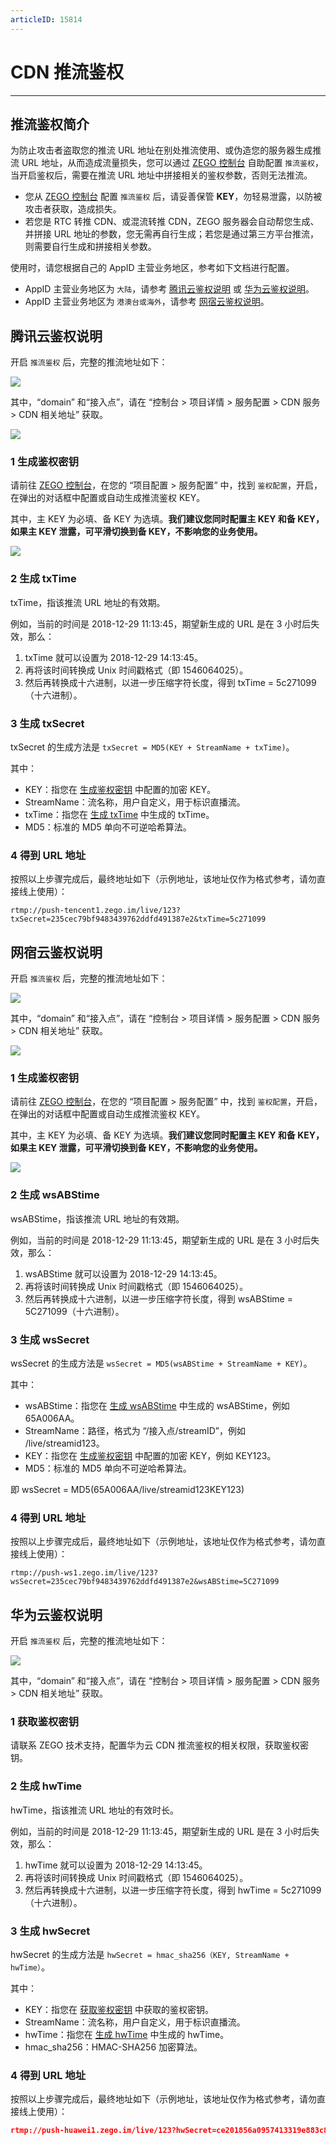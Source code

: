 ```yaml
---
articleID: 15814
---
```

# CDN 推流鉴权

- - -

## 推流鉴权简介

为防止攻击者盗取您的推流 URL 地址在别处推流使用、或伪造您的服务器生成推流 URL 地址，从而造成流量损失，您可以通过 [ZEGO 控制台](https://console.zego.im/) 自助配置 `推流鉴权`，当开启鉴权后，需要在推流 URL 地址中拼接相关的鉴权参数，否则无法推流。

<Warning title="注意">


- 您从 [ZEGO 控制台](https://console.zego.im/) 配置 `推流鉴权` 后，请妥善保管 **KEY**，勿轻易泄露，以防被攻击者获取，造成损失。
- 若您是 RTC 转推 CDN、或混流转推 CDN，ZEGO 服务器会自动帮您生成、并拼接 URL 地址的参数，您无需再自行生成；若您是通过第三方平台推流，则需要自行生成和拼接相关参数。
</Warning>


使用时，请您根据自己的 AppID 主营业务地区，参考如下文档进行配置。

- AppID 主营业务地区为 `大陆`，请参考 [腾讯云鉴权说明](!CDN_StreamPublishing_Authentication#2) 或 [华为云鉴权说明](!CDN_StreamPublishing_Authentication#4)。
- AppID 主营业务地区为 `港澳台或海外`，请参考 [网宿云鉴权说明](!CDN_StreamPublishing_Authentication#3)。



## 腾讯云鉴权说明

开启 `推流鉴权` 后，完整的推流地址如下：

<Frame width="512" height="auto" caption="">
  <img src="https://doc-media.zego.im/sdk-doc/Pics/Express/authentication_tencent.png" />
</Frame>

其中，“domain” 和“接入点”，请在 “控制台 > 项目详情 > 服务配置 > CDN 服务 > CDN 相关地址” 获取。

<Frame width="512" height="auto" caption="">
  <img src="https://doc-media.zego.im/sdk-doc/Pics/Express/authentication_console.png" />
</Frame>

### 1 生成鉴权密钥

请前往 [ZEGO 控制台](https://console.zego.im/)，在您的 “项目配置 > 服务配置” 中，找到 `鉴权配置`，开启，在弹出的对话框中配置或自动生成推流鉴权 KEY。

其中，主 KEY 为必填、备 KEY 为选填。**我们建议您同时配置主 KEY 和备 KEY，如果主 KEY 泄露，可平滑切换到备 KEY，不影响您的业务使用。**

<Frame width="512" height="auto" caption="">
  <img src="https://doc-media.zego.im/sdk-doc/Pics/Express/authentication_tencent_1.png" />
</Frame>

### 2 生成 txTime

txTime，指该推流 URL 地址的有效期。

例如，当前的时间是 2018-12-29 11:13:45，期望新生成的 URL 是在 3 小时后失效，那么：

1. txTime 就可以设置为 2018-12-29 14:13:45。
2. 再将该时间转换成 Unix 时间戳格式（即 1546064025）。
3. 然后再转换成十六进制，以进一步压缩字符长度，得到 txTime = 5c271099（十六进制）。

### 3 生成 txSecret

txSecret 的生成方法是 `txSecret = MD5(KEY + StreamName + txTime)`。

其中：

- KEY：指您在 [生成鉴权密钥](#1-生成鉴权密钥) 中配置的加密 KEY。
- StreamName：流名称，用户自定义，用于标识直播流。
- txTime：指您在 [生成 txTime](#2-生成-txtime) 中生成的 txTime。
- MD5：标准的 MD5 单向不可逆哈希算法。

### 4 得到 URL 地址

按照以上步骤完成后，最终地址如下（示例地址，该地址仅作为格式参考，请勿直接线上使用）：

```url
rtmp://push-tencent1.zego.im/live/123?txSecret=235cec79bf9483439762ddfd491387e2&txTime=5c271099
```


## 网宿云鉴权说明

开启 `推流鉴权` 后，完整的推流地址如下：

<Frame width="512" height="auto" caption="">
  <img src="https://doc-media.zego.im/sdk-doc/Pics/Express/authentication_ws.png" />
</Frame>

其中，“domain” 和“接入点”，请在 “控制台 > 项目详情 > 服务配置 > CDN 服务 > CDN 相关地址” 获取。

<Frame width="512" height="auto" caption="">
  <img src="https://doc-media.zego.im/sdk-doc/Pics/Express/authentication_console.png" />
</Frame>

### 1 生成鉴权密钥

请前往 [ZEGO 控制台](https://console.zego.im/)，在您的 “项目配置 > 服务配置” 中，找到 `鉴权配置`，开启，在弹出的对话框中配置或自动生成推流鉴权 KEY。

其中，主 KEY 为必填、备 KEY 为选填。**我们建议您同时配置主 KEY 和备 KEY，如果主 KEY 泄露，可平滑切换到备 KEY，不影响您的业务使用。**

<Frame width="512" height="auto" caption="">
  <img src="https://doc-media.zego.im/sdk-doc/Pics/Express/authentication_tencent_1.png" />
</Frame>

### 2 生成 wsABStime

wsABStime，指该推流 URL 地址的有效期。

例如，当前的时间是 2018-12-29 11:13:45，期望新生成的 URL 是在 3 小时后失效，那么：

1. wsABStime 就可以设置为 2018-12-29 14:13:45。
2. 再将该时间转换成 Unix 时间戳格式（即 1546064025）。
3. 然后再转换成十六进制，以进一步压缩字符长度，得到 wsABStime = 5C271099（十六进制）。

### 3 生成 wsSecret

wsSecret 的生成方法是 `wsSecret = MD5(wsABStime + StreamName + KEY)`。

其中：

- wsABStime：指您在 [生成 wsABStime](#2-生成-wsabstime) 中生成的 wsABStime，例如 65A006AA。
- StreamName：路径，格式为 “/接入点/streamID”，例如 /live/streamid123。
- KEY：指您在 [生成鉴权密钥](#1-生成鉴权密钥) 中配置的加密 KEY，例如 KEY123。
- MD5：标准的 MD5 单向不可逆哈希算法。

即 wsSecret = MD5(65A006AA/live/streamid123KEY123)

### 4 得到 URL 地址

按照以上步骤完成后，最终地址如下（示例地址，该地址仅作为格式参考，请勿直接线上使用）：

```url
rtmp://push-ws1.zego.im/live/123?wsSecret=235cec79bf9483439762ddfd491387e2&wsABStime=5C271099
```


## 华为云鉴权说明

开启 `推流鉴权` 后，完整的推流地址如下：

<Frame width="512" height="auto" caption="">
  <img src="https://doc-media.zego.im/sdk-doc/Pics/Express/authentication_huawei.png" />
</Frame>

其中，“domain” 和“接入点”，请在 “控制台 > 项目详情 > 服务配置 > CDN 服务 > CDN 相关地址” 获取。

### 1 获取鉴权密钥

请联系 ZEGO 技术支持，配置华为云 CDN 推流鉴权的相关权限，获取鉴权密钥。

### 2 生成 hwTime

hwTime，指该推流 URL 地址的有效时长。

例如，当前的时间是 2018-12-29 11:13:45，期望新生成的 URL 是在 3 小时后失效，那么：

1. hwTime 就可以设置为 2018-12-29 14:13:45。
2. 再将该时间转换成 Unix 时间戳格式（即 1546064025）。
3. 然后再转换成十六进制，以进一步压缩字符长度，得到 hwTime = 5c271099（十六进制）。

### 3 生成 hwSecret

hwSecret 的生成方法是 `hwSecret = hmac_sha256（KEY, StreamName + hwTime）`。

其中：

- KEY：指您在 [获取鉴权密钥](#1-获取鉴权密钥) 中获取的鉴权密钥。
- StreamName：流名称，用户自定义，用于标识直播流。
- hwTime：指您在 [生成 hwTime](#2-生成-hwtime) 中生成的 hwTime。
- hmac_sha256：HMAC-SHA256 加密算法。

### 4 得到 URL 地址

按照以上步骤完成后，最终地址如下（示例地址，该地址仅作为格式参考，请勿直接线上使用）：

```json
rtmp://push-huawei1.zego.im/live/123?hwSecret=ce201856a0957413319e883c8ccae13602f01d3d91e21daf5161964cf708a6a8&hwTime=5c271099
```
